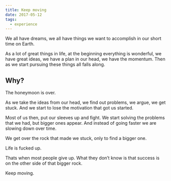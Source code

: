 ```yaml
---
title: Keep moving
date: 2017-05-12
tags:
  - experience
---
```


We all have dreams, we all have things we want to accomplish in our short time on Earth.

As a lot of great things in life, at the beginning everything is wonderful, we have great ideas, we have a plan in our head, we have the momentum. Then as we start pursuing these things all falls along.

## Why?

The honeymoon is over.

As we take the ideas from our head, we find out problems, we argue, we get stuck. And we start to lose the motivation that got us started.

Most of us then, put our sleeves up and fight. We start solving the problems that we had, but bigger ones appear. And instead of going faster we are slowing down over time.

We get over the rock that made we stuck, only to find a bigger one.

Life is fucked up.

Thats when most people give up. What they don’t know is that success is on the other side of that bigger rock.

Keep moving.
